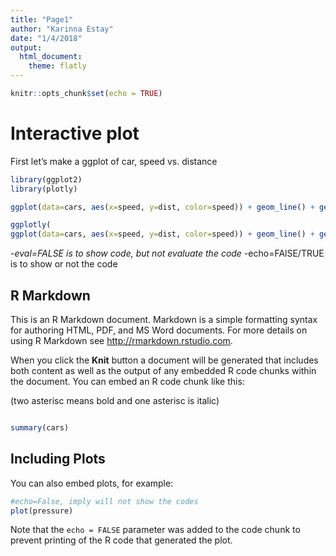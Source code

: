 ```yaml
---
title: "Page1"
author: "Karinna Estay"
date: "1/4/2018"
output: 
  html_document: 
    theme: flatly
---
```


```r
knitr::opts_chunk$set(echo = TRUE)
```

# Interactive plot
First let's make a ggplot of car, speed vs. distance

```r
library(ggplot2)
library(plotly)

ggplot(data=cars, aes(x=speed, y=dist, color=speed)) + geom_line() + geom_point(alpha=0.5)

```


```r
ggplotly(
ggplot(data=cars, aes(x=speed, y=dist, color=speed)) + geom_line() + geom_point(alpha=0.5))

```
-*eval=FALSE is to show code, but not evaluate the code
-*echo=FAlSE/TRUE is to show or not the code

## R Markdown

This is an R Markdown document. Markdown is a simple formatting syntax for authoring HTML, PDF, and MS Word documents. For more details on using R Markdown see <http://rmarkdown.rstudio.com>.

When you click the **Knit** button a document will be generated that includes both content as well as the output of any embedded R code chunks within the document. You can embed an R code chunk like this:

(two asterisc means bold and one  asterisc is italic)

```bash

```



```r
summary(cars)
```

## Including Plots

You can also embed plots, for example:

```r
#echo=False, imply will not show the codes
plot(pressure)
```

Note that the `echo = FALSE` parameter was added to the code chunk to prevent printing of the R code that generated the plot.
